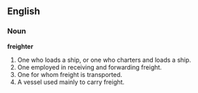 ==English==

===Noun===

'''freighter'''

#One who loads a ship, or one who charters and loads a ship.
#One employed in receiving and forwarding freight.
#One for whom freight is transported.
#A vessel used mainly to carry freight.